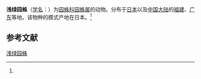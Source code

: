 {{Speciesbox
| name = 浅绿园蛛
| status = 
| status_system = 
| image = 
| genus = Araneus
| species = viridiventris
| authority = (Yaginuma, 1969)<ref name='id13559'>{{cite web| url =http://www.bioinfo.cn/db05/BjdwSpecies.php?action=view&id=13559| title =浅绿园蛛| work =《中国动物物种编目数据库》| publisher =中国科学院微生物研究所| author =中国科学院动物研究所| accessdate =2009-04-28| deadurl =yes| archiveurl =https://web.archive.org/web/20160305025955/http://www.bioinfo.cn/db05/BjdwSpecies.php?action=view&id=13559| archivedate =2016-03-05}}</ref>
}}

'''浅绿园蛛'''（[[学名|学名]]：{{lang|la|''Araneus viridiventris''}}）为[[园蛛科|园蛛科]][[园蛛属|园蛛属]]的动物。分布于[[日本|日本]]以及[[中国大陆|中国大陆]]的[[福建|福建]]、[[广东|广东]]等地。该物种的模式产地在日本。<ref name='id13559'/>

== 参考文献 ==
{{reflist}}

{{Wikispecies|Araneus viridiventris}}
{{Taxonbar|from=Q2044104}}

[[Category:园蛛属|浅绿园蛛]]


{{蜘蛛小作品}}